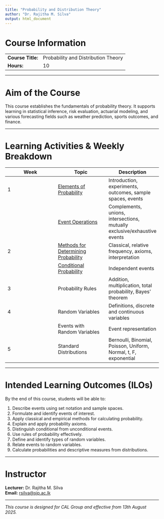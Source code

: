 ```yaml
---
title: "Probability and Distribution Theory"
author: "Dr. Rajitha M. Silva"
output: html_document
---
```


# Course Information

|                   |                                     |
|-------------------|-------------------------------------|
| **Course Title:** | Probability and Distribution Theory |
| **Hours:**        | 10                                  |

------------------------------------------------------------------------

# Aim of the Course

This course establishes the fundamentals of probability theory. It supports learning in statistical inference, risk evaluation, actuarial modeling, and various forecasting fields such as weather prediction, sports outcomes, and finance.

------------------------------------------------------------------------

# Learning Activities & Weekly Breakdown

| **Week** | **Topic** | **Description** |
|------------------------|------------------------|------------------------|
| 1 | [Elements of Probability](week1.html) | Introduction, experiments, outcomes, sample spaces, events |
|  | [Event Operations](week1part2.html) | Complements, unions, intersections, mutually exclusive/exhaustive events |
| 2 | [Methods for Determining Probability](week2.html) | Classical, relative frequency, axioms, interpretation |
|  | [Conditional Probability](week2part2.html) | Independent events |
| 3 | Probability Rules | Addition, multiplication, total probability, Bayes' theorem |
| 4 | Random Variables | Definitions, discrete and continuous variables |
|  | Events with Random Variables | Event representation |
| 5 | Standard Distributions | Bernoulli, Binomial, Poisson, Uniform, Normal, t, F, exponential |

------------------------------------------------------------------------

# Intended Learning Outcomes (ILOs)

By the end of this course, students will be able to:

1.  Describe events using set notation and sample spaces.\
2.  Formulate and identify events of interest.\
3.  Apply classical and empirical methods for calculating probability.\
4.  Explain and apply probability axioms.\
5.  Distinguish conditional from unconditional events.\
6.  Use rules of probability effectively.\
7.  Define and identify types of random variables.\
8.  Relate events to random variables.\
9.  Calculate probabilities and descriptive measures from distributions.

------------------------------------------------------------------------

# Instructor

**Lecturer:** Dr. Rajitha M. Silva\
**Email:** [rsilva\@sjp.ac.lk](mailto:rsilva@sjp.ac.lk)

------------------------------------------------------------------------

*This course is designed for CAL Group and effective from 13th August 2025.*
